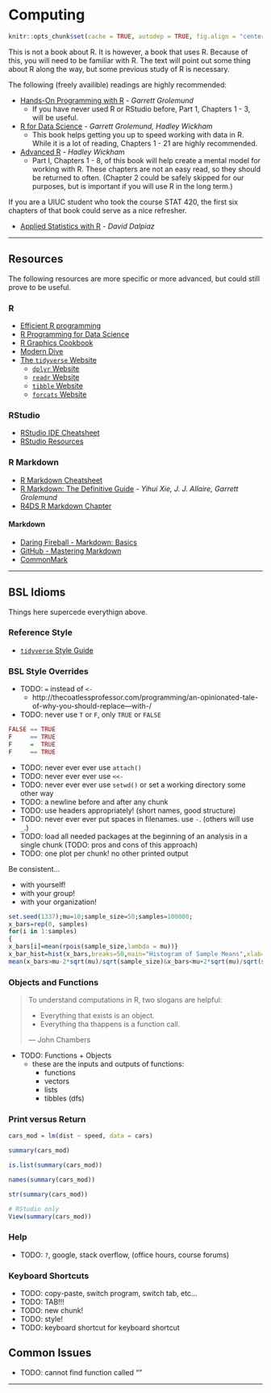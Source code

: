 # Computing

```r
knitr::opts_chunk$set(cache = TRUE, autodep = TRUE, fig.align = "center")
```

This is not a book about R. It is however, a book that uses R. Because of this, you will need to be familiar with R. The text will point out some thing about R along the way, but some previous study of R is necessary.

The following (freely availible) readings are highly recommended:

- [Hands-On Programming with R](https://rstudio-education.github.io/hopr/) - *Garrett Grolemund*
  - If you have never used R or RStudio before, Part 1, Chapters 1 - 3, will be useful.
- [R for Data Science](https://r4ds.had.co.nz/) - *Garrett Grolemund, Hadley Wickham*
  - This book helps getting you up to speed working with data in R. While it is a lot of reading, Chapters 1 - 21 are highly recommended. 
- [Advanced R](https://adv-r.hadley.nz/) - *Hadley Wickham*
  - Part I, Chapters 1 - 8, of this book will help create a mental model for working with R. These chapters are not an easy read, so they should be returned to often. (Chapter 2 could be safely skipped for our purposes, but is important if you will use R in the long term.)

If you are a UIUC student who took the course STAT 420, the first six chapters of that book could serve as a nice refresher.

- [Applied Statistics with R](https://daviddalpiaz.github.io/appliedstats/) - *David Dalpiaz*

***

## Resources

The following resources are more specific or more advanced, but could still prove to be useful.

### R

- [Efficient R programming](https://csgillespie.github.io/efficientR/)
- [R Programming for Data Science](https://bookdown.org/rdpeng/rprogdatascience/)
- [R Graphics Cookbook](https://r-graphics.org/)
- [Modern Dive](https://moderndive.com/index.html)
- [The `tidyverse` Website](tidyverse.org/)
  - [`dplyr` Website](https://dplyr.tidyverse.org/)
  - [`readr` Website](https://readr.tidyverse.org/)
  - [`tibble` Website](https://tibble.tidyverse.org/)
  - [`forcats` Website](https://forcats.tidyverse.org/)

### RStudio

- [RStudio IDE Cheatsheet](https://resources.rstudio.com/rstudio-cheatsheets/rstudio-ide-cheat-sheet)
- [RStudio Resources](https://resources.rstudio.com/)

### R Markdown

- [R Markdown Cheatsheet](https://resources.rstudio.com/rstudio-cheatsheets/rmarkdown-2-0-cheat-sheet)
- [R Markdown: The Definitive Guide](https://bookdown.org/yihui/rmarkdown/) - *Yihui Xie, J. J. Allaire, Garrett Grolemund*
- [R4DS R Markdown Chapter](https://r4ds.had.co.nz/r-markdown.html)

#### Markdown

- [Daring Fireball - Markdown: Basics](https://daringfireball.net/projects/markdown/basics)
- [GitHub - Mastering Markdown](https://guides.github.com/features/mastering-markdown/)
- [CommonMark](https://commonmark.org/)

***

## BSL Idioms

Things here supercede everythign above.

### Reference Style

- [`tidyverse` Style Guide](https://style.tidyverse.org/)

### BSL Style Overrides

- TODO: `=` instead of `<-`
  - http://thecoatlessprofessor.com/programming/an-opinionated-tale-of-why-you-should-replace---with-/
- TODO: never use `T` or `F`, only `TRUE` or `FALSE`

```r
FALSE == TRUE
F     == TRUE
F     =  TRUE
F     == TRUE
```

- TODO: never ever ever use `attach()`
- TODO: never ever ever use `<<-`
- TODO: never ever ever use `setwd()` or set a working directory some other way
- TODO: a newline before and after any chunk
- TODO: use headers appropriately! (short names, good structure)
- TODO: never ever ever put spaces in filenames. use `-`. (others will use `_`.)
- TODO: load all needed packages at the beginning of an analysis in a single chunk (TODO: pros and cons of this approach)
- TODO: one plot per chunk! no other printed output

Be consistent...

- with yourself!
- with your group!
- with your organization!

```r
set.seed(1337);mu=10;sample_size=50;samples=100000;
x_bars=rep(0, samples)
for(i in 1:samples)
{
x_bars[i]=mean(rpois(sample_size,lambda = mu))}
x_bar_hist=hist(x_bars,breaks=50,main="Histogram of Sample Means",xlab="Sample Means",col="darkorange",border = "dodgerblue")
mean(x_bars>mu-2*sqrt(mu)/sqrt(sample_size)&x_bars<mu+2*sqrt(mu)/sqrt(sample_size))
```

### Objects and Functions

> To understand computations in R, two slogans are helpful:
> 
> - Everything that exists is an object. 
> - Everything tha thappens is a function call. 
>
> — John Chambers

- TODO: Functions + Objects
  - these are the inputs and outputs of functions:
    - functions
    - vectors
    - lists
    - tibbles (dfs)

### Print versus Return

```r
cars_mod = lm(dist ~ speed, data = cars)
```

```r
summary(cars_mod)
```

```r
is.list(summary(cars_mod))
```

```r
names(summary(cars_mod))
```

```r
str(summary(cars_mod))
```

```r
# RStudio only
View(summary(cars_mod))
```

### Help

- TODO: `?`, google, stack overflow, (office hours, course forums)

### Keyboard Shortcuts

- TODO: copy-paste, switch program, switch tab, etc...
- TODO: TAB!!!
- TODO: new chunk!
- TODO: style!
- TODO: keyboard shortcut for keyboard shortcut

## Common Issues

- TODO: cannot find function called ""

***
